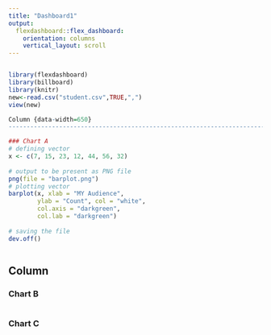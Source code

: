 ---
title: "Dashboard1"
output: 
  flexdashboard::flex_dashboard:
    orientation: columns
    vertical_layout: scroll
---

```{r setup, include=FALSE}
```

```{r setup, include=FALSE}
library(flexdashboard)
library(billboard)
library(knitr)
new<-read.csv("student.csv",TRUE,",")
view(new)

Column {data-width=650}
-----------------------------------------------------------------------

### Chart A
# defining vector
x <- c(7, 15, 23, 12, 44, 56, 32)
 
# output to be present as PNG file
png(file = "barplot.png")
# plotting vector
barplot(x, xlab = "MY Audience",
        ylab = "Count", col = "white",
        col.axis = "darkgreen",
        col.lab = "darkgreen")
 
# saving the file
dev.off()



```

## Column {data-width="350"}

### Chart B

```{r}

```

### Chart C

```{r}

```

```{r}

```
